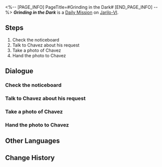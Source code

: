 <%-- [PAGE_INFO]
PageTitle=#Grinding in the Dark#
[END_PAGE_INFO] --%>
{{Stub|Dialogue.}}
{{Mission Infobox
|id            = 3011504
|title         = 
|image         = <!--Mission Grinding in the Dark.png-->
|type          = Daily
|event_name    = 
|chapter       = 
|requirements  = {{subst:void|<!--Unknown: {"Type":"Manual"}-->}}
|summary       = <!--official mission summary from Fate's Atlas-->
|characters    = Agnes; Amo; Celine; Chavez; Child Onlooker; Dominic; Female Onlooker; Furdo; Lavonne; Lila; Male Onlooker; Manya; Nika; Senior Onlooker; Tamila; Trailblazer; Wallace
|startLocation = [[Jarilo-VI]] - [[Administrative District]]
|world         = Jarilo-VI
|area          = Administrative District
|prev          = 
|next          = 
|rewards       = Credit*5,000
}}
'''''Grinding in the Dark''''' is a [[Daily Mission]] on [[Jarilo-VI]].

==Steps==
# Check the noticeboard
# Talk to Chavez about his request
# Take a photo of Chavez
# Hand the photo to Chavez

<!--
==Gameplay Notes==

--><!--
==Trial Character==

-->
==Dialogue==
{{Stub Dialogue}}

===Check the noticeboard{{subst:void|<!--301150401-->}}===
{{Mission Description|type=daily|location=Administrative District|Go to the noticeboard in the Overworld and see whether the Rightful Rights Society has any new commissions.}}
{{Dialogue Start}}
:{{tx}}
{{Dialogue End}}

===Talk to Chavez about his request{{subst:void|<!--301150402-->}}===
{{Mission Description|type=daily|location=Administrative District|update|You see that Chavez has issued a commission on the Rightful Rights Society's noticeboard and wants to exercise his rightful rights. Go help Chavez!}}
{{Dialogue Start}}
:{{tx}}
{{Dialogue End}}

===Take a photo of Chavez{{subst:void|<!--301150403-->}}===
{{Dialogue Start}}
:{{tx}}
{{Dialogue End}}

===Hand the photo to Chavez{{subst:void|<!--301150406-->}}===
{{Dialogue Start}}
:{{tx}}
{{Dialogue End}}

==Other Languages==
{{Other Languages
|en   = Grinding in the Dark
|zhs  = 躬耕于黑暗
|zht  = 躬耕於黑暗
|ja   = 闇に生きる
|ko   = 우리는 어둠 속에서 움직인다
|es   = Trabajo en las sombras
|fr   = Travailler dans l'ombre
|ru   = Мы действуем во тьме
|th   = ทำงานในความมืด
|vi   = Cày Trong Bóng Tối
|de   = Arbeit im Dunkeln
|id   = Bekerja dalam Kegelapan
|pt   = Grindando na Escuridão
}}

==Change History==
{{Change History|1.0}}
